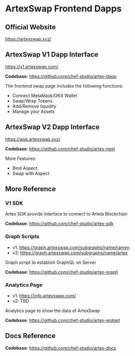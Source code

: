 # ArtexSwap Frontend Dapps

## Official Website

https://artexswap.xyz/


## ArtexSwap V1 Dapp Interface

https://v1.artexswap.com/

**Codebase**: https://github.com/chef-studio/artex-dapp

The frontend swap page includes the following functions:

- Connect MetaMask/OKX Wallet
- Swap/Wrap Tokens
- Add/Remove liquidity
- Manage your Assets


## ArtexSwap V2 Dapp Interface

https://app.artexswap.xyz/

**Codebase**: https://github.com/chef-studio/artex-next

More Features:

- Bind Aspect
- Swap with Aspect

## More Reference

### V1 SDK

Artex SDK provide interface to connect to Artela Blockchain

**Codebase**: https://github.com/chef-studio/artex-sdk

### Graph Scripts

- v1: https://graph.artexswap.com/subgraphs/name/ramen
- v2: https://graph.artexswap.com/subgraphs/name/artex

Graph script to establish GraphQL on Server

**Codebase**: https://github.com/chef-studio/artex-graph

### Analytics Page

- v1: https://info.artexswap.com/
- v2: TBD

Analytics page to show the data of ArtexSwap

**Codebase**: https://github.com/chef-studio/artex-widget

## Docs Reference

**Codebase**: https://github.com/chef-studio/artex-docs